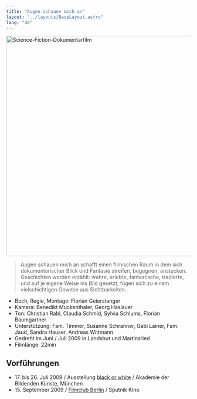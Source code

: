 ```yaml
---
title: "Augen schauen mich an"
layout: "../layouts/BaseLayout.astro"
lang: "de"
---
```



<Image src={hero} width="600" alt="Science-Fiction-Dokumentarfilm" />

<Blockquote author="Sebastian Markt">
  Augen schauen mich an schafft einen filmischen Raum in dem sich
  dokumentarischer Blick und Fantasie streifen, begegnen, anstecken. Geschichten
  werden erzählt: wahre, erlebte, fantastische, tradierte, und auf je eigene
  Weise ins Bild gesetzt, fügen sich zu einem vielschichtigen Gewebe aus
  Sichtbarkeiten.
</Blockquote>

<Credits>

- Buch, Regie, Montage: Florian Geierstanger
- Kamera: Benedikt Muckenthaler, Georg Haslauer
- Ton: Christian Rabl, Claudia Schmid, Sylvia Schlums, Florian Baumgartner
- Unterstützung: Fam. Timmer, Susanne Schranner, Gabi Lainer, Fam. Jaud, Sandra Hauser, Andreas Wittmann
- Gedreht im Juni / Juli 2009 in Landshut und Martinsried
- Filmlänge: 22min

</Credits>

## Vorführungen

- 17.&nbsp;bis 26. Juli 2009 / Ausstellung [black or white](/assets/2009_blackorwhite_einladungskarte.pdf) / Akademie der Bildenden Künste, München
- 15.&nbsp;September 2009 / [Filmclub Berlin](https://filmclubberlin.blogspot.com/2009/09/anat-even-und-florian-geierstanger-zu.html) / Sputnik Kino
